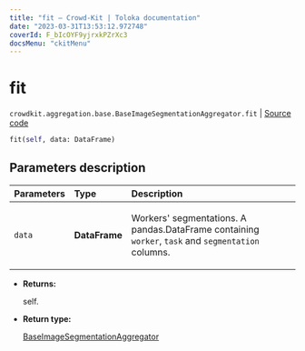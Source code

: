 ```yaml
---
title: "fit — Crowd-Kit | Toloka documentation"
date: "2023-03-31T13:53:12.972748"
coverId: F_bIcOYF9yjrxkPZrXc3
docsMenu: "ckitMenu"
---
```


# fit

`crowdkit.aggregation.base.BaseImageSegmentationAggregator.fit` | [Source code](https://github.com/Toloka/crowd-kit/blob/v1.2.1/crowdkit/aggregation/base/__init__.py#L62)

```python
fit(self, data: DataFrame)
```

## Parameters description

| Parameters | Type | Description |
| :----------| :----| :-----------|
`data`|**DataFrame**|<p>Workers' segmentations. A pandas.DataFrame containing `worker`, `task` and `segmentation` columns.</p>

* **Returns:**

  self.

* **Return type:**

  [BaseImageSegmentationAggregator](/docs/crowd-kit/reference/crowdkit.aggregation.base.BaseImageSegmentationAggregator)